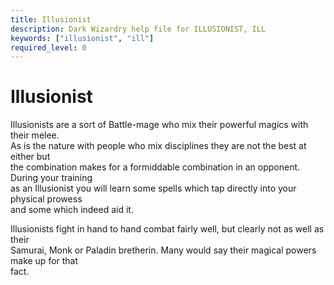 ```yaml
---
title: Illusionist
description: Dark Wizardry help file for ILLUSIONIST, ILL
keywords: ["illusionist", "ill"]
required_level: 0
---
```


# Illusionist

Illusionists are a sort of Battle-mage who mix their powerful magics with their melee.  
As is the nature with people who mix disciplines they are not the best at either but  
the combination makes for a formiddable combination in an opponent. During your training  
as an Illusionist you will learn some spells which tap directly into your physical prowess  
and some which indeed aid it.  

Illusionists fight in hand to hand combat fairly well, but clearly not as well as their  
Samurai, Monk or Paladin bretherin. Many would say their magical powers make up for that  
fact.